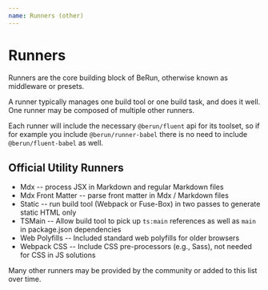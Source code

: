 ```yaml
---
name: Runners (other)
---
```


# Runners

Runners are the core building block of BeRun, otherwise known as middleware or presets.

A runner typically manages one build tool or one build task, and does it well.  One runner 
may be composed of multiple other runners.   

Each runner will include the necessary `@berun/fluent` api for its toolset, so if for example you
include `@berun/runner-babel` there is no need to include `@berun/fluent-babel` as well.

## Official Utility Runners
 
* Mdx -- process JSX in Markdown and regular Markdown files
* Mdx Front Matter -- parse front matter in Mdx / Markdown files
* Static -- run build tool (Webpack or Fuse-Box) in two passes to generate static HTML only
* TSMain -- Allow build tool to pick up `ts:main` references as well as `main` in package.json dependencies
* Web Polyfills -- Included standard web polyfills for older browsers
* Webpack CSS -- Include CSS pre-processors (e.g., Sass), not needed for CSS in JS solutions

Many other runners may be provided by the community or added to this list over time.